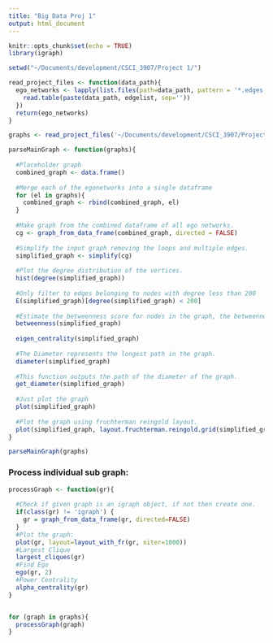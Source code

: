 ```yaml
---
title: "Big Data Proj 1"
output: html_document
---
```


```r
knitr::opts_chunk$set(echo = TRUE)
library(igraph)
```

```r
setwd("~/Documents/development/CSCI_3907/Project 1/")

read_project_files <- function(data_path){
  ego_networks <- lapply(list.files(path=data_path, pattern = '*.edges'), function(edgelist){
    read.table(paste(data_path, edgelist, sep=''))
  })
  return(ego_networks)
}

graphs <- read_project_files('~/Documents/development/CSCI_3907/Project 1/data/facebook/')

```

```r
parseMainGraph <- function(graphs){
  
  #Placeholder graph
  combined_graph <- data.frame()
  
  #Merge each of the egonetworks into a single dataframe
  for (el in graphs){
    combined_graph <- rbind(combined_graph, el)
  }
  
  #Make graph from the combined dataframe of all ego networks.
  cg <- graph_from_data_frame(combined_graph, directed = FALSE)
  
  #Simplify the input graph removing the loops and multiple edges.
  simplified_graph <- simplify(cg)
  
  #Plot the degree distribution of the vertices.
  hist(degree(simplified_graph))
  
  #Only filter to edges belonging to nodes with degree less than 200
  E(simplified_graph)[degree(simplified_graph) < 200]
  
  #Estimate the betweenness score for nodes in the graph, the betweenness is the measure of how many shortests paths that a given node belongs to.
  betweenness(simplified_graph)
  
  eigen_centrality(simplified_graph)
  
  #The Diameter represents the longest path in the graph.
  diameter(simplified_graph)
  
  #This function outputs the path of the diameter of the graph.
  get_diameter(simplified_graph)
  
  #Just plot the graph
  plot(simplified_graph)
  
  #Plot the graph using fruchterman reingold layout.
  plot(simplified_graph, layout.fruchterman.reingold.grid(simplified_graph, circular=T)) 
}

parseMainGraph(graphs)
```

### Process individual sub graph:
```r
processGraph <- function(gr){
  
  #Check if given graph is an igraph object, if not then create one.
  if(class(gr) != 'igraph') {
    gr = graph_from_data_frame(gr, directed=FALSE)
  }
  #Plot the graph:
  plot(gr, layout=layout_with_fr(gr, niter=1000))
  #Largest Clique
  largest_cliques(gr)
  #Find Ego
  ego(gr, 2)
  #Power Centrality
  alpha_centrality(gr)
}


for (graph in graphs){
  processGraph(graph)
}
```